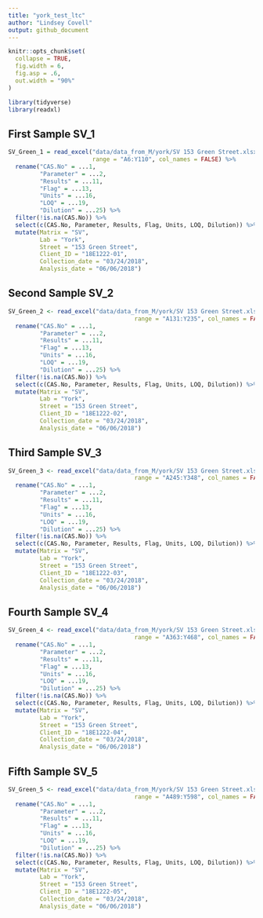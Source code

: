 ```yaml
---
title: "york_test_ltc"
author: "Lindsey Covell"
output: github_document
---
```


```r
knitr::opts_chunk$set(
  collapse = TRUE,
  fig.width = 6,
  fig.asp = .6,
  out.width = "90%"
)

library(tidyverse)
library(readxl)
```

## First Sample SV_1

```r
SV_Green_1 = read_excel("data/data_from_M/york/SV 153 Green Street.xlsx", 
                        range = "A6:Y110", col_names = FALSE) %>% 
  rename("CAS.No" = ...1, 
         "Parameter" = ...2,
         "Results" = ...11, 
         "Flag" = ...13, 
         "Units" = ...16,
         "LOQ" = ...19,
         "Dilution" = ...25) %>% 
  filter(!is.na(CAS.No)) %>% 
  select(c(CAS.No, Parameter, Results, Flag, Units, LOQ, Dilution)) %>% 
  mutate(Matrix = "SV", 
         Lab = "York",
         Street = "153 Green Street",
         Client_ID = "18E1222-01",
         Collection_date = "03/24/2018", 
         Analysis_date = "06/06/2018")

```

## Second Sample SV_2

```r
SV_Green_2 <- read_excel("data/data_from_M/york/SV 153 Green Street.xlsx", 
                                    range = "A131:Y235", col_names = FALSE) %>% 
  rename("CAS.No" = ...1, 
         "Parameter" = ...2,
         "Results" = ...11, 
         "Flag" = ...13, 
         "Units" = ...16,
         "LOQ" = ...19,
         "Dilution" = ...25) %>% 
  filter(!is.na(CAS.No)) %>% 
  select(c(CAS.No, Parameter, Results, Flag, Units, LOQ, Dilution)) %>% 
  mutate(Matrix = "SV", 
         Lab = "York",
         Street = "153 Green Street",
         Client_ID = "18E1222-02",
         Collection_date = "03/24/2018",
         Analysis_date = "06/06/2018")
```

## Third Sample SV_3

```r
SV_Green_3 <- read_excel("data/data_from_M/york/SV 153 Green Street.xlsx", 
                                    range = "A245:Y348", col_names = FALSE) %>% 
  rename("CAS.No" = ...1, 
         "Parameter" = ...2,
         "Results" = ...11, 
         "Flag" = ...13, 
         "Units" = ...16,
         "LOQ" = ...19,
         "Dilution" = ...25) %>% 
  filter(!is.na(CAS.No)) %>% 
  select(c(CAS.No, Parameter, Results, Flag, Units, LOQ, Dilution)) %>% 
  mutate(Matrix = "SV", 
         Lab = "York",
         Street = "153 Green Street",
         Client_ID = "18E1222-03",
         Collection_date = "03/24/2018",
         Analysis_date = "06/06/2018")
```

## Fourth Sample SV_4

```r
SV_Green_4 <- read_excel("data/data_from_M/york/SV 153 Green Street.xlsx", 
                                    range = "A363:Y468", col_names = FALSE) %>% 
  rename("CAS.No" = ...1, 
         "Parameter" = ...2,
         "Results" = ...11, 
         "Flag" = ...13, 
         "Units" = ...16,
         "LOQ" = ...19,
         "Dilution" = ...25) %>% 
  filter(!is.na(CAS.No)) %>% 
  select(c(CAS.No, Parameter, Results, Flag, Units, LOQ, Dilution)) %>% 
  mutate(Matrix = "SV", 
         Lab = "York",
         Street = "153 Green Street",
         Client_ID = "18E1222-04",
         Collection_date = "03/24/2018",
         Analysis_date = "06/06/2018")
```

## Fifth Sample SV_5

```r
SV_Green_5 <- read_excel("data/data_from_M/york/SV 153 Green Street.xlsx", 
                                    range = "A489:Y598", col_names = FALSE) %>% 
  rename("CAS.No" = ...1, 
         "Parameter" = ...2,
         "Results" = ...11, 
         "Flag" = ...13, 
         "Units" = ...16,
         "LOQ" = ...19,
         "Dilution" = ...25) %>% 
  filter(!is.na(CAS.No)) %>% 
  select(c(CAS.No, Parameter, Results, Flag, Units, LOQ, Dilution)) %>% 
  mutate(Matrix = "SV", 
         Lab = "York",
         Street = "153 Green Street",
         Client_ID = "18E1222-05",
         Collection_date = "03/24/2018",
         Analysis_date = "06/06/2018")
```
